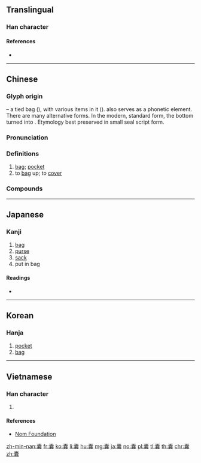 {{character info/new}}
==Translingual==

===Han character===
{{Han char|rn=30|rad=口|as=19|sn=22|four=00732|canj=JBRRV|ids=}}

====References====
* {{Han ref|kx=0215.140|dkj=04633|dj=0438.140|hdz=10707.130|uh=56CA|ud=22218|bh=C56E|bd=50542}}

----

==Chinese==
{{zh-forms|alt=嚢,𡄜,𢑿,𣡦,𣡪,𧛦,𣡏}}

===Glyph origin===
{{Han etyl}}
{{liushu|ic}} – a tied bag ({{zh-l|*𣒚}}), with various items in it ({{zh-l|*𤕦}}). {{och-l|𤕦}} also serves as a phonetic element. There are many alternative forms. In the modern, standard form, the bottom turned into {{zh-l|*襄}}. Etymology best preserved in small seal script form.

===Pronunciation===
{{zh-pron
|m=náng,nāng
|m_note=nāng - only in Mainland, used in certain compounds ({{zh-l|*囊膪}}, {{zh-l|*囊揣}})
|c=nong4
|j=non1
|mn=lông/zz,tw:long
|mn_note=Zhangzhou, Taiwan: lông - noun; long - verb
|w=3naan
|x=lan2
|mc=y
|oc=y
|cat=n,v
}}

===Definitions===
{{zh-hanzi}}

# [[bag]]; [[pocket]]
# to [[bag]] up; to [[cover]]

===Compounds===
{{zh-der|中飽私囊|傾囊|傾囊相授|內囊|刺囊細胞|包囊|印囊|卵囊|卵囊球|卵巢囊腫|名溢縹囊|嗉囊|囊中取物|囊中物|囊中穎|囊囊咄咄|囊囊突突|囊家|囊底|囊底智|囊底路|囊括|囊揣|囊撲|囊橐|囊橐豐盈|囊溫郎當|囊空如洗|囊篋蕭然|囊螢|囊螢積雪|囊袋|囊裝|囊頭|土囊|壓酒囊|大破慳囊|大飽私囊|子囊|子囊城郢|子囊孢子|子囊果|子囊菌|孢囊柄|孢子囊|孢子囊群|季子囊空|安全氣囊|官囊|客囊羞澀|宦囊|小胞子囊|尿囊|心囊|慳囊|慷慨解囊|括囊|括囊守祿|括囊拱手|探囊|探囊取物|探囊胠篋|放囊的|斗粟囊金|映雪囊螢|智囊|智囊團|書囊無底|毛囊|毛囊炎|毛囊蟲|氣囊|氣囊囊|浮囊|淚囊|淚囊炎|澼囊|白囊|百囊奔|皮囊|砂囊|萬寶囊|私囊|積雪囊螢|穢囊|窩囊|窩囊廢|窩囊氣|精囊|綀囊|縮囊|縹囊|肚囊兒|肺囊腫|背囊|胚囊|胞囊孢子|胞子囊群|脫穎囊錐|腎囊|膠囊|膽囊|臭皮囊|花粉囊|行囊|衣架飯囊|被囊|解囊|詩囊|貯精囊|車側氣囊|車胤囊螢|配子囊|酒囊飯袋|酒瓮飯囊|錐處囊中|錦囊|錦囊佳句|錦囊佳製|錦囊妙計|錦囊詩|鎖麟囊|關節囊|阮囊羞澀|陰囊|隱囊|雙氣囊|革囊|韓信囊沙|頰囊|飯囊|飯囊衣架|飯囊酒瓮|飯囊酒甕|飯坑酒囊|香囊|鮑氏囊|墨囊|鼓鼓囊囊}}

----

==Japanese==

===Kanji===
{{ja-kanji|grade=|rs=口19}}

# [[bag]]
# [[purse]]
# [[sack]]
# put in bag

====Readings====
* {{ja-readings|on=[[のう]] (nō)|kun=[[ふくろ]] (fukuro)}}

----

==Korean==

===Hanja===
{{ko-hanja|hangeul=낭|rv=nang|mr=nang}}

# [[pocket]]
# [[bag]]

----

==Vietnamese==

===Han character===
{{vi-hantu|[[nang]], [[nẵng]]|rs=口19}}

# {{defn|lang=vi|sort=口19}}

====References====
* [http://nomfoundation.org/common/nom_details.php?codepoint=56ca Nom Foundation]

[[zh-min-nan:囊]]
[[fr:囊]]
[[ko:囊]]
[[li:囊]]
[[hu:囊]]
[[mg:囊]]
[[ja:囊]]
[[no:囊]]
[[pl:囊]]
[[tl:囊]]
[[th:囊]]
[[chr:囊]]
[[zh:囊]]